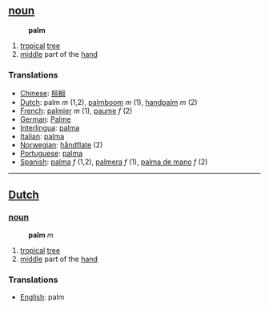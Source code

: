 == [[noun]] ==
:'''palm'''
# [[tropical]] [[tree]]
# [[middle]] part of the [[hand]]

=== Translations ===
*[[Chinese]]: [[棕榈]]
*[[Dutch]]: palm ''m'' (1,2), [[palmboom]] ''m'' (1), [[handpalm]] ''m'' (2)
*[[French]]: [[palmier]] ''m'' (1), [[paume]] ''f'' (2)
*[[German]]: [[Palme]]
*[[Interlingua]]: [[palma]] 
*[[Italian]]: [[palma]] 
*[[Norwegian]]: [[håndflate]] (2)
*[[Portuguese]]: [[palma]]
*[[Spanish]]: [[palma]] ''f'' (1,2), [[palmera]] ''f'' (1), [[palma de mano]] ''f'' (2)

----

==[[Dutch]]==
=== [[noun]] ===
:'''palm''' ''m''
# [[tropical]] [[tree]]
# [[middle]] part of the [[hand]]

=== Translations ===
*[[English]]: palm